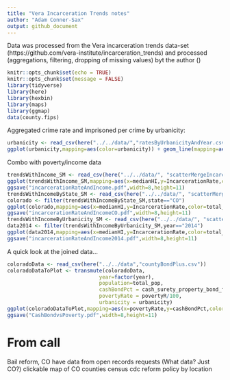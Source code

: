 ```yaml
---
title: "Vera Incarceration Trends notes"
author: "Adam Conner-Sax"
output: github_document
---
```


Data was processed from the Vera incarceration trends data-set (https://github.com/vera-institute/incarceration_trends) and processed (aggregations, filtering, dropping of missing values) byt the author ()

```r
knitr::opts_chunk$set(echo = TRUE)
knitr::opts_chunk$set(message = FALSE)
library(tidyverse)
library(here)
library(hexbin)
library(maps)
library(ggmap)
data(county.fips)
```

Aggregated crime rate and imprisoned per crime by urbanicity: 


```r
urbanicity <- read_csv(here("../../data/","ratesByUrbanicityAndYear.csv"))
ggplot(urbanicity,mapping=aes(color=urbanicity)) + geom_line(mapping=aes(x=year,y=CrimeRate)) + geom_point(mapping=aes(x=year,y=ImprisonedPerCrimeRate)) + facet_grid(rows=vars(urbanicity)) + scale_y_continuous(labels=scales::percent) + labs(x="Year",y="Rate",title="Crime and Prison Admission/Crime by Urbanicity",subtitle="Line is Crime and points are Prison Admission/Crime", caption="Data from Vera Institute of Justice")
```


Combo with poverty/income data

```r
trendsWithIncome_SM <- read_csv(here("../../data/", "scatterMergeIncarcerationRate_vs_MedianHIByYear.csv"))
ggplot(trendsWithIncome_SM,mapping=aes(x=medianHI,y=IncarcerationRate,color=total_pop)) + geom_point() + facet_wrap(~year,ncol=3) + scale_y_continuous(limits=c(NA,0.012), labels = scales::percent) + labs(title="Incarceration Rate vs. Median Income (entire US)") + xlab("Median Household Income (scaled to median=100)")
ggsave("incarcerationRateAndIncome.pdf",width=8,height=11)
trendsWithIncomeByState_SM <- read_csv(here("../../data/", "scatterMergeIncarcerationRate_vs_MedianHIByStateAndYear.csv"))
colorado <- filter(trendsWithIncomeByState_SM,state=="CO")
ggplot(colorado,mapping=aes(x=medianHI,y=IncarcerationRate,color=total_pop)) + geom_point() + facet_wrap(~year,ncol=3) + scale_y_continuous(limits=c(NA,0.012), labels = scales::percent) + labs(title = "Incarceration Rate vs. Median Income (Colorado)") +xlab("Median Household Income (scaled to median=100)")
ggsave("incarcerationRateAndIncomeCO.pdf",width=8,height=11)
trendsWithIncomeByUrbanicity_SM <- read_csv(here("../../data/", "scatterMergeIncarcerationRate_vs_MedianHIByUrbanicityAndYear.csv"))  %>% mutate (urbanicity = factor(urbanicity))
data2014 <- filter(trendsWithIncomeByUrbanicity_SM,year=="2014") 
ggplot(data2014,mapping=aes(x=medianHI,y=IncarcerationRate,color=total_pop)) + geom_point() + facet_wrap(vars(urbanicity),ncol=2) + scale_y_continuous(limits=c(NA,0.012), labels = scales::percent) + labs(title = "Incarceration Rate vs. Median Income (2014)") + xlab("Median Household Income (scaled to median=100)")
ggsave("incarcerationRateAndIncome2014.pdf",width=8,height=11)

```

A quick look at the joined data...

```r
coloradoData <- read_csv(here("../../data","countyBondPlus.csv"))
coloradoDataToPlot <- transmute(coloradoData,
                              year=factor(year),
                              population=total_pop,
                              cashBondPct = cash_surety_property_bond_frequency/total_bond_frequency,
                              povertyRate = povertyR/100,
                              urbanicity = urbanicity)
ggplot(coloradoDataToPlot,mapping=aes(x=povertyRate,y=cashBondPct,color=year,size=population)) + geom_point() + facet_wrap(vars(urbanicity), ncol=2) + scale_y_continuous(labels=scales::percent) + scale_x_continuous(labels=scales::percent) + labs(title="Cash Bonds as % of All Bonds vs Poverty Rate",subtitle="One point per county") + xlab("Poverty Rate") + ylab("Cash bond as % of all bonds")
ggsave("CashBondvsPoverty.pdf",width=8,height=11)
```


# From call
Bail reform, CO
have data from open records requests (What data? Just CO?)
clickable map of CO counties
census
cdc
reform policy by location

